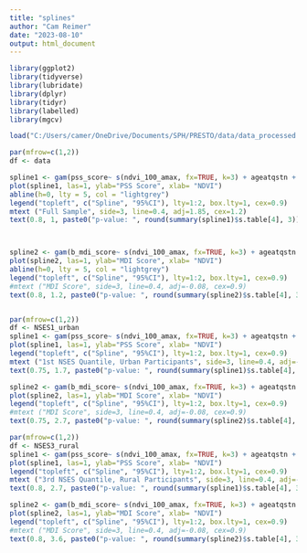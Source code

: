 ---
title: "splines"
author: "Cam Reimer"
date: "2023-08-10"
output: html_document
---

```{r}
library(ggplot2)
library(tidyverse)
library(lubridate)
library(dplyr)
library(tidyr)
library(labelled)
library(mgcv)

load("C:/Users/camer/OneDrive/Documents/SPH/PRESTO/data/data_processed.RData")
```

```{r}
par(mfrow=c(1,2))
df <- data

spline1 <- gam(pss_score~ s(ndvi_100_amax, fx=TRUE, k=3) + ageatqstn + b_race_ethnic_census + b_educ + b_income + b_totalmet + ct_HHinc + ct_lths , data = df, na.action=na.omit )
plot(spline1, las=1, ylab="PSS Score", xlab= "NDVI")
abline(h=0, lty = 5, col = "lightgrey")
legend("topleft", c("Spline", "95%CI"), lty=1:2, box.lty=1, cex=0.9)
mtext ("Full Sample", side=3, line=0.4, adj=1.85, cex=1.2)
text(0.8, 1, paste0("p-value: ", round(summary(spline1)$s.table[4], 3)), cex = 0.8)



spline2 <- gam(b_mdi_score~ s(ndvi_100_amax, fx=TRUE, k=3) + ageatqstn + b_race_ethnic_census + b_educ + b_income + b_totalmet + ct_HHinc + ct_lths , data = df, na.action=na.omit )
plot(spline2, las=1, ylab="MDI Score", xlab= "NDVI")
abline(h=0, lty = 5, col = "lightgrey")
legend("topleft", c("Spline", "95%CI"), lty=1:2, box.lty=1, cex=0.9)
#mtext ("MDI Score", side=3, line=0.4, adj=-0.08, cex=0.9)
text(0.8, 1.2, paste0("p-value: ", round(summary(spline2)$s.table[4], 3)), cex = 0.8)



```

```{r}
par(mfrow=c(1,2))
df <- NSES1_urban
spline1 <- gam(pss_score~ s(ndvi_100_amax, fx=TRUE, k=3) + ageatqstn + b_race_ethnic_census + b_educ + b_income + ct_HHinc + ct_lths , data = df, na.action=na.omit )
plot(spline1, las=1, ylab="PSS Score", xlab= "NDVI")
legend("topleft", c("Spline", "95%CI"), lty=1:2, box.lty=1, cex=0.9)
mtext ("1st NSES Quantile, Urban Participants", side=3, line=0.4, adj=-1.2, cex=1.2)
text(0.75, 1.7, paste0("p-value: ", round(summary(spline1)$s.table[4], 3)), cex = 0.8)

spline2 <- gam(b_mdi_score~ s(ndvi_100_amax, fx=TRUE, k=3) + ageatqstn + b_race_ethnic_census + b_educ + b_income + ct_HHinc + ct_lths , data = df, na.action=na.omit )
plot(spline2, las=1, ylab="MDI Score", xlab= "NDVI")
legend("topleft", c("Spline", "95%CI"), lty=1:2, box.lty=1, cex=0.9)
#mtext ("MDI Score", side=3, line=0.4, adj=-0.08, cex=0.9)
text(0.75, 2.7, paste0("p-value: ", round(summary(spline2)$s.table[4], 3)), cex = 0.8)

```

```{r}
par(mfrow=c(1,2))
df <- NSES3_rural
spline1 <- gam(pss_score~ s(ndvi_100_amax, fx=TRUE, k=3) + ageatqstn + b_race_ethnic_census + b_educ + b_income + ct_HHinc + ct_lths , data = df, na.action=na.omit )
plot(spline1, las=1, ylab="PSS Score", xlab= "NDVI")
legend("topleft", c("Spline", "95%CI"), lty=1:2, box.lty=1, cex=0.9)
mtext ("3rd NSES Quantile, Rural Participants", side=3, line=0.4, adj=-1.3, cex=1.2)
text(0.8, 2.7, paste0("p-value: ", round(summary(spline1)$s.table[4], 3)), cex = 0.8)

spline2 <- gam(b_mdi_score~ s(ndvi_100_amax, fx=TRUE, k=3) + ageatqstn + b_race_ethnic_census + b_educ + b_income + ct_HHinc + ct_lths , data = df, na.action=na.omit )
plot(spline2, las=1, ylab="MDI Score", xlab= "NDVI")
legend("topleft", c("Spline", "95%CI"), lty=1:2, box.lty=1, cex=0.9)
#mtext ("MDI Score", side=3, line=0.4, adj=-0.08, cex=0.9)
text(0.8, 3.6, paste0("p-value: ", round(summary(spline2)$s.table[4], 3)), cex = 0.8)

```

